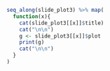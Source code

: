 ```r

seq_along(slide_plot3) %>% map(
  function(x){
    cat(slide_plot3[[x]]$title)
    cat("\n\n")
    g <- slide_plot3[[x]]$plot
    print(g)
    cat("\n\n")
  }
)

```

